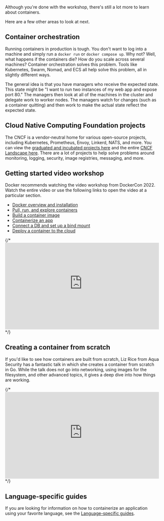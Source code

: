 Although you're done with the workshop, there's still a lot more to learn about containers.

Here are a few other areas to look at next.

## Container orchestration

Running containers in production is tough. You don't want to log into a machine and simply run a
`docker run` or `docker compose up`. Why not? Well, what happens if the containers die? How do you
scale across several machines? Container orchestration solves this problem. Tools like Kubernetes,
Swarm, Nomad, and ECS all help solve this problem, all in slightly different ways.

The general idea is that you have managers who receive the expected state. This state might be
"I want to run two instances of my web app and expose port 80." The managers then look at all of the
machines in the cluster and delegate work to worker nodes. The managers watch for changes (such as
a container quitting) and then work to make the actual state reflect the expected state.

## Cloud Native Computing Foundation projects

The CNCF is a vendor-neutral home for various open-source projects, including Kubernetes, Prometheus, 
Envoy, Linkerd, NATS, and more. You can view the [graduated and incubated projects here](https://www.cncf.io/projects/)
and the entire [CNCF Landscape here](https://landscape.cncf.io/). There are a lot of projects to help
solve problems around monitoring, logging, security, image registries, messaging, and more.

## Getting started video workshop

Docker recommends watching the video workshop from DockerCon 2022. Watch the entire video or use the following links to open the video at a particular section.

* [Docker overview and installation](https://youtu.be/gAGEar5HQoU)
* [Pull, run, and explore containers](https://youtu.be/gAGEar5HQoU?t=1400)
* [Build a container image](https://youtu.be/gAGEar5HQoU?t=3185)
* [Containerize an app](https://youtu.be/gAGEar5HQoU?t=4683)
* [Connect a DB and set up a bind mount](https://youtu.be/gAGEar5HQoU?t=6305)
* [Deploy a container to the cloud](https://youtu.be/gAGEar5HQoU?t=8280)

{/* <iframe src="https://www.youtube-nocookie.com/embed/gAGEar5HQoU" style="max-width: 100%; aspect-ratio: 16 / 9;" width="560" height="auto" frameborder="0" allow="accelerometer; autoplay; encrypted-media; gyroscope; picture-in-picture" allowfullscreen></iframe> */}

## Creating a container from scratch

If you'd like to see how containers are built from scratch, Liz Rice from Aqua Security has a fantastic talk in which she creates a container from scratch in Go. While the talk does not go into networking, using images for the filesystem, and other advanced topics, it gives a deep dive into how things are working.

{/* <iframe src="https://www.youtube-nocookie.com/embed/8fi7uSYlOdc" style="max-width: 100%; aspect-ratio: 16 / 9;" width="560" height="auto" frameborder="0" allow="accelerometer; autoplay; encrypted-media; gyroscope; picture-in-picture" allowfullscreen></iframe> */}

## Language-specific guides

If you are looking for information on how to containerize an application using your favorite language, see the [Language-specific guides](/guides/language/_index.md).
